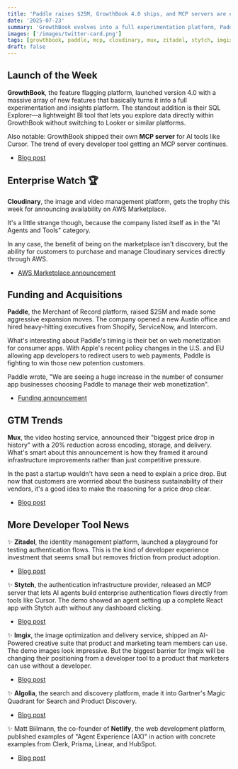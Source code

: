 ```yaml
---
title: 'Paddle raises $25M, GrowthBook 4.0 ships, and MCP servers are everywhere'
date: '2025-07-23'
summary: 'GrowthBook evolves into a full experimentation platform, Paddle bets big on web monetization with $25M funding, and MCP servers become the new standard for AI tool integration.'
images: ['/images/twitter-card.png']
tags: [growthbook, paddle, mcp, cloudinary, mux, zitadel, stytch, imgix, algolia, netlify]
draft: false
---
```


## Launch of the Week

**GrowthBook**, the feature flagging platform, launched version 4.0 with a massive array of new features that basically turns it into a full experimentation and insights platform. The standout addition is their SQL Explorer—a lightweight BI tool that lets you explore data directly within GrowthBook without switching to Looker or similar platforms.

Also notable: GrowthBook shipped their own **MCP server** for AI tools like Cursor. The trend of every developer tool getting an MCP server continues.

- [Blog post](https://blog.growthbook.io/growthbook-version-4-0/)

## Enterprise Watch 🏆

**Cloudinary**, the image and video management platform, gets the trophy this week for announcing availability on AWS Marketplace.

It's a little strange though, because the company listed itself as in the "AI Agents and Tools" category.

In any case, the benefit of being on the marketplace isn't discovery, but the ability for customers to purchase and manage Cloudinary services directly through AWS.

- [AWS Marketplace announcement](https://cloudinary.com/blog/cloudinary-aws-marketplace-ai-agents-and-tools)

## Funding and Acquisitions

**Paddle**, the Merchant of Record platform, raised $25M and made some aggressive expansion moves. The company opened a new Austin office and hired heavy-hitting executives from Shopify, ServiceNow, and Intercom.

What's interesting about Paddle's timing is their bet on web monetization for consumer apps. With Apple's recent policy changes in the U.S. and EU allowing app developers to redirect users to web payments, Paddle is fighting to win those new potention customers.

Paddle wrote, "We are seeing a huge increase in the number of consumer app businesses choosing Paddle to manage their web monetization".

- [Funding announcement](https://www.paddle.com/blog/paddle-raises-25m)

## GTM Trends

**Mux**, the video hosting service, announced their "biggest price drop in history" with a 20% reduction across encoding, storage, and delivery. What's smart about this announcement is how they framed it around infrastructure improvements rather than just competitive pressure.

In the past a startup wouldn't have seen a need to explain a price drop. But now that customers are worrried about the business sustainability of their vendors, it's a good idea to make the reasoning for a price drop clear.

- [Blog post](https://www.mux.com/blog/price-drop)

## More Developer Tool News

✨ **Zitadel**, the identity management platform, launched a playground for testing authentication flows. This is the kind of developer experience investment that seems small but removes friction from product adoption.

- [Blog post](https://zitadel.com/blog/zitadel-oidc-playground)

✨ **Stytch**, the authentication infrastructure provider, released an MCP server that lets AI agents build enterprise authentication flows directly from tools like Cursor. The demo showed an agent setting up a complete React app with Stytch auth without any dashboard clicking.

- [Blog post](https://stytch.com/blog/stytch-mcp-server/)

✨ **Imgix**, the image optimization and delivery service, shipped an AI-Powered creative suite that product and marketing team members can use. The demo images look impressive. But the biggest barrier for Imgix will be changing their positioning from a developer tool to a product that marketers can use without a developer.

- [Blog post](https://www.imgix.com/blog/7125)

✨ **Algolia**, the search and discovery platform, made it into Gartner's Magic Quadrant for Search and Product Discovery.

- [Blog post](https://www.algolia.com/blog/algolia/2025-gartner-magic-quadrant-for-search-and-product-discovery)

✨ Matt Biilmann, the co-founder of **Netlify**, the web development platform, published examples of "Agent Experience (AX)" in action with concrete examples from Clerk, Prisma, Linear, and HubSpot.

- [Blog post](https://biilmann.blog/articles/ax-in-practice/)
